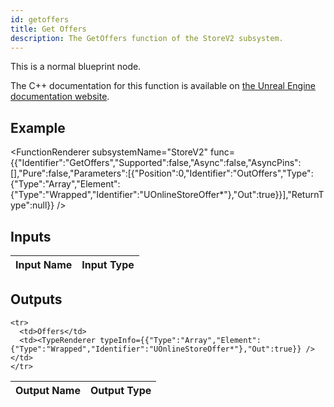 ```yaml
---
id: getoffers
title: Get Offers
description: The GetOffers function of the StoreV2 subsystem.
---
```



This is a normal blueprint node.

The C++ documentation for this function is available on [the Unreal Engine documentation website](https://dev.epicgames.com/documentation/en-us/unreal-engine/API/Plugins/OnlineSubsystem/Interfaces/IOnlineStoreV2/).

## Example

<FunctionRenderer subsystemName="StoreV2" func={{"Identifier":"GetOffers","Supported":false,"Async":false,"AsyncPins":[],"Pure":false,"Parameters":[{"Position":0,"Identifier":"OutOffers","Type":{"Type":"Array","Element":{"Type":"Wrapped","Identifier":"UOnlineStoreOffer*"},"Out":true}}],"ReturnType":null}} />

## Inputs


<table>
  <thead>
    <tr>
      <th>Input Name</th>
      <th>Input Type</th>
    </tr>
  </thead>
  <tbody>
    
  </tbody>
</table>


## Outputs


<table>
  <thead>
    <tr>
      <th>Output Name</th>
      <th>Output Type</th>
    </tr>
  </thead>
  <tbody>
    
    <tr>
      <td>Offers</td>
      <td><TypeRenderer typeInfo={{"Type":"Array","Element":{"Type":"Wrapped","Identifier":"UOnlineStoreOffer*"},"Out":true}} /></td>
    </tr>
  </tbody>
</table>


